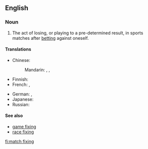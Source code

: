 ==English==
{{wikipedia}}

===Noun===
{{en-noun|-|head=[[match]] [[fixing]]}}

# {{context|sports}} The act of losing, or playing to a pre-determined result, in sports matches after [[betting]] against oneself.

====Translations====
{{trans-top|the act of losing, or playing to a pre-determined result}}
* Chinese:
*: Mandarin: {{t|cmn|假球|tr=jiǎqiú|sc=Hani}}, {{t|cmn|造馬|sc=Hani}}, {{t|cmn|造马|tr=zàomǎ|sc=Hani}}
* Finnish: {{t-|fi|sopupelaaminen}}
* French: {{t-|fr|match arrangé|m}}, {{t-|fr|match truqué|m}}
{{trans-mid}}
* German: {{t-|de|Match-Fixing|n}}, {{t-|de|Spielmanipulation|alt=Spielmanipulationen|f-p}}
* Japanese: {{t+|ja|八百長|tr=やおちょう, yaochō|sc=Jpan}}
* Russian: {{t-|ru|договорной матч|m|tr=dogovornój matč|sc=Cyrl}}
{{trans-bottom}}

====See also====
* [[game fixing]]
* [[race fixing]]

[[fi:match fixing]]